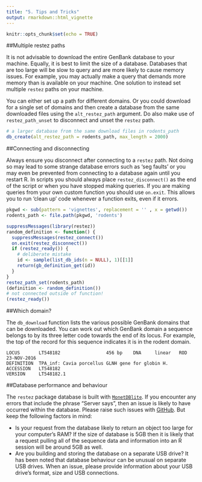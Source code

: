 ```yaml
---
title: "5. Tips and Tricks"
output: rmarkdown::html_vignette
---
```


```r
knitr::opts_chunk$set(echo = TRUE)
```

##Multiple restez paths

It is not advisable to download the entire GenBank database to your machine. Equally, it is best to limit the size of a database. Databases that are too large will be slow to query and are more likely to cause memory issues. For example, you may actually make a query that demands more memory than is available on your machine. One solution to instead set multiple `restez` paths on your machine.

You can either set up a path for different domains. Or you could download for a single set of domains and then create a database from the same downloaded files using the `alt_restez_path` argument. Do also make use of `restez_path_unset` to disconnect and unset the `restez` path.

```r
# a larger database from the same download files in rodents_path
db_create(alt_restez_path = rodents_path, max_length = 2000)
```


##Connecting and disconnecting

Always ensure you disconnect after connecting to a `restez` path. Not doing so may lead to some strange database errors such as 'seg faults' or you may even be prevented from connecting to a database again until you restart R. In scripts you should always place `restez_disconnect()` as the end of the script or when you have stopped making queries. If you are making queries from your own custom function you should use `on.exit`. This allows you to run 'clean up' code whenever a function exits, even if it errors.

```r
pkgwd <- sub(pattern = 'vignettes', replacement = '' , x = getwd())
rodents_path <- file.path(pkgwd, 'rodents')
```
```r
suppressMessages(library(restez))
random_definition <- function() {
  suppressMessages(restez_connect())
  on.exit(restez_disconnect())
  if (restez_ready()) {
    # deliberate mistake
    id <- sample(list_db_ids(n = NULL), 1)[[1]]
    return(gb_definition_get(id))
  }
}
restez_path_set(rodents_path)
(definition <- random_definition())
# not connected outside of function!
(restez_ready())
```

##Which domain?

The `db_download` function lists the various possible GenBank domains that can be downloaded. You can work out which GenBank domain a sequence belongs to by its three letter code towards the end of its locus. For example, the top of the record for this sequence indicates it is in the rodent domain.

```
LOCUS       LT548182                 456 bp    DNA     linear   ROD 23-NOV-2016
DEFINITION  TPA_inf: Cavia porcellus GLNH gene for globin H.
ACCESSION   LT548182
VERSION     LT548182.1
```

##Database performance and behaviour

The `restez` package database is built with [`MonetDBlite`](https://github.com/hannesmuehleisen/MonetDBLite-R). If you
encounter any errors that include the phrase "Server says", then an issue is
likely to have occurred within the database. Please raise such issues with
[GitHub](https://github.com/ropensci/restez/issues). But keep the following
factors in mind:

* Is your request from the database likely to return an object too large for
your computer's RAM? If the size of database is 5GB then it is likely that
a request pulling all of the sequence data and information into an R session
will be around 5GB as well.
* Are you building and storing the database on a separate USB drive? It has
been noted that database behaviour can be unusual on separate USB drives. When
an issue, please provide information about your USB drive's format, size and USB
connections.
